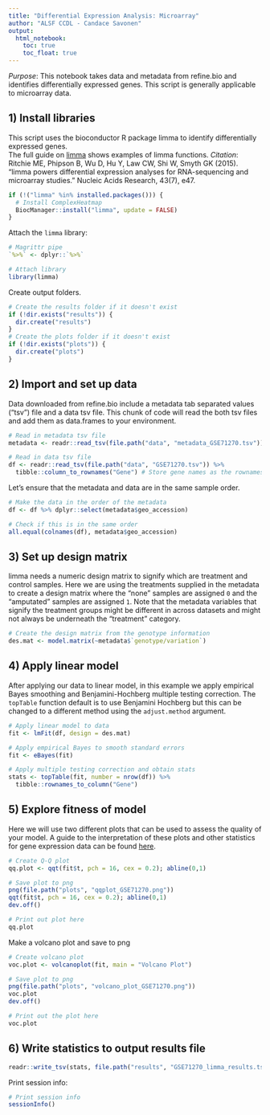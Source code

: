 ```yaml
---
title: "Differential Expression Analysis: Microarray"
author: "ALSF CCDL - Candace Savonen"
output:   
  html_notebook: 
    toc: true
    toc_float: true
---
```


*Purpose*: This notebook takes data and metadata from refine.bio and identifies 
differentially expressed genes. 
This script is generally applicable to microarray data.

## 1) Install libraries
This script uses the bioconductor R package limma to identify differentially 
expressed genes.  
The full guide on [limma](https://bioconductor.org/packages/release/bioc/vignettes/limma/inst/doc/usersguide.pdf) 
shows examples of limma functions. 
<i>Citation</i>: Ritchie ME, Phipson B, Wu D, Hu Y, Law CW, Shi W, Smyth GK (2015). 
“limma powers differential expression analyses for RNA-sequencing and microarray
studies.” Nucleic Acids Research, 43(7), e47. 

```r
if (!("limma" %in% installed.packages())) {
  # Install ComplexHeatmap
  BiocManager::install("limma", update = FALSE)
}
```

Attach the `limma` library:

```r
# Magrittr pipe
`%>%` <- dplyr::`%>%`

# Attach library
library(limma)
```

Create output folders.

```r
# Create the results folder if it doesn't exist
if (!dir.exists("results")) {
  dir.create("results")
}
# Create the plots folder if it doesn't exist
if (!dir.exists("plots")) {
  dir.create("plots")
}
```

## 2) Import and set up data
Data downloaded from refine.bio include a metadata tab separated values ("tsv")
file and a data tsv file. This chunk of code will read the both tsv files and 
add them as data.frames to your environment. 

```r
# Read in metadata tsv file
metadata <- readr::read_tsv(file.path("data", "metadata_GSE71270.tsv"))

# Read in data tsv file
df <- readr::read_tsv(file.path("data", "GSE71270.tsv")) %>%
  tibble::column_to_rownames("Gene") # Store gene names as the rownames for now
```

Let's ensure that the metadata and data are in the same sample order. 

```r
# Make the data in the order of the metadata
df <- df %>% dplyr::select(metadata$geo_accession)

# Check if this is in the same order
all.equal(colnames(df), metadata$geo_accession)
```

## 3) Set up design matrix
limma needs a numeric design matrix to signify which are treatment and control
samples. 
Here we are using the treatments supplied in the metadata to create
a design matrix where the "none" samples are assigned `0` and the "amputated"
samples are assigned `1`.
Note that the metadata variables that signify the treatment groups might be
different in across datasets and might not always be underneath the "treatment"
category.

```r
# Create the design matrix from the genotype information
des.mat <- model.matrix(~metadata$`genotype/variation`)
```

## 4) Apply linear model
After applying our data to linear model, in this example we apply empirical Bayes
smoothing and Benjamini-Hochberg multiple testing correction. 
The `topTable` function default is to use Benjamini Hochberg but this can be
changed to a different method using the `adjust.method` argument.

```r
# Apply linear model to data
fit <- lmFit(df, design = des.mat)

# Apply empirical Bayes to smooth standard errors
fit <- eBayes(fit)

# Apply multiple testing correction and obtain stats
stats <- topTable(fit, number = nrow(df)) %>% 
  tibble::rownames_to_column("Gene")
```

## 5) Explore fitness of model
Here we will use two different plots that can be used to assess the quality of
your model. A guide to the interpretation of these plots and other statistics for 
gene expression data can be found [here](http://www.nathalievialaneix.eu/doc/pdf/tutorial-rnaseq.pdf).

```r
# Create Q-Q plot
qq.plot <- qqt(fit$t, pch = 16, cex = 0.2); abline(0,1)

# Save plot to png
png(file.path("plots", "qqplot_GSE71270.png"))
qqt(fit$t, pch = 16, cex = 0.2); abline(0,1)
dev.off()

# Print out plot here
qq.plot
```

Make a volcano plot and save to png

```r
# Create volcano plot 
voc.plot <- volcanoplot(fit, main = "Volcano Plot")

# Save plot to png
png(file.path("plots", "volcano_plot_GSE71270.png"))
voc.plot
dev.off()

# Print out the plot here
voc.plot
```

## 6) Write statistics to output results file

```r
readr::write_tsv(stats, file.path("results", "GSE71270_limma_results.tsv"))
```

Print session info:

```r
# Print session info 
sessionInfo()
```
